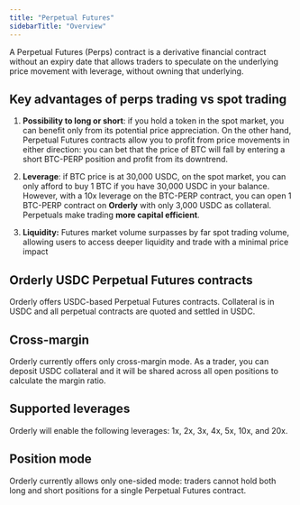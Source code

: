 ```yaml
---
title: "Perpetual Futures"
sidebarTitle: "Overview"
---
```


A Perpetual Futures (Perps) contract is a derivative financial contract without an expiry date that allows traders to speculate on the underlying price movement with leverage, without owning that underlying. 

## Key advantages of perps trading vs spot trading

1. **Possibility to long or short**: if you hold a token in the spot market, you can benefit only from its potential price appreciation. On the other hand, Perpetual Futures contracts allow you to profit from price movements in either direction: you can bet that the price of BTC will fall by entering a short BTC-PERP position and profit from its downtrend.

2. **Leverage**: if BTC price is at 30,000 USDC, on the spot market, you can only afford to buy 1 BTC if you have 30,000 USDC in your balance. However, with a 10x leverage on the BTC-PERP contract, you can open 1 BTC-PERP contract on **Orderly** with only 3,000 USDC as collateral. Perpetuals make trading **more capital efficient**.

3. **Liquidity:** Futures market volume surpasses by far spot trading volume, allowing users to access deeper liquidity and trade with a minimal price impact

## Orderly USDC Perpetual Futures contracts

Orderly offers USDC-based Perpetual Futures contracts. Collateral is in USDC and all perpetual contracts are quoted and settled in USDC.

## Cross-margin

Orderly currently offers only cross-margin mode. As a trader, you can deposit USDC collateral and it will be shared across all open positions to calculate the margin ratio.

## Supported leverages

Orderly will enable the following leverages: 1x, 2x, 3x, 4x, 5x, 10x, and 20x.

## Position mode

Orderly currently allows only one-sided mode: traders cannot hold both long and short positions for a single Perpetual Futures contract.

